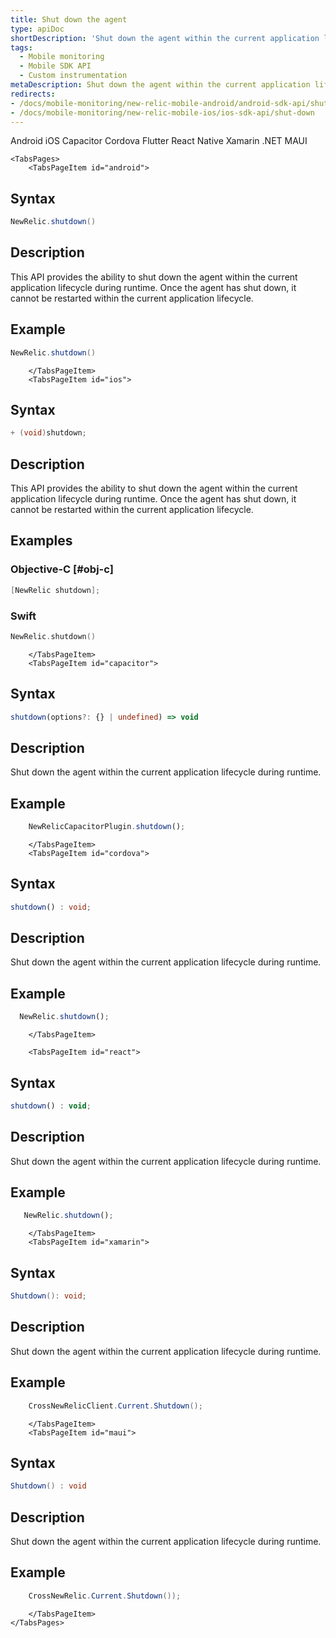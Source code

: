 ```yaml
---
title: Shut down the agent
type: apiDoc
shortDescription: 'Shut down the agent within the current application lifecycle during runtime.'
tags:
  - Mobile monitoring
  - Mobile SDK API
  - Custom instrumentation
metaDescription: Shut down the agent within the current application lifecycle during runtime.
redirects:
- /docs/mobile-monitoring/new-relic-mobile-android/android-sdk-api/shut-down
- /docs/mobile-monitoring/new-relic-mobile-ios/ios-sdk-api/shut-down
---
```


<Tabs>
	<TabsBar>
        <TabsBarItem id="android">
            Android
        </TabsBarItem>
        <TabsBarItem id="ios">
            iOS
        </TabsBarItem>
        <TabsBarItem id="capacitor">
            Capacitor
        </TabsBarItem>
        <TabsBarItem id="cordova">
            Cordova
        </TabsBarItem>
        <TabsBarItem id="flutter">
            Flutter
        </TabsBarItem>
        <TabsBarItem id="react">
            React Native
        </TabsBarItem>
        <TabsBarItem id="xamarin">
            Xamarin
        </TabsBarItem>
        <TabsBarItem id="maui">
            .NET MAUI
        </TabsBarItem>
    </TabsBar>

    <TabsPages>
        <TabsPageItem id="android">
## Syntax

```java
NewRelic.shutdown()
```

## Description

This API provides the ability to shut down the agent within the current application lifecycle during runtime. Once the agent has shut down, it cannot be restarted within the current application lifecycle.

## Example


```java
NewRelic.shutdown()
```

        </TabsPageItem>
        <TabsPageItem id="ios">

## Syntax

```objectivec
+ (void)shutdown;
```

## Description

This API provides the ability to shut down the agent within the current application lifecycle during runtime. Once the agent has shut down, it cannot be restarted within the current application lifecycle.

## Examples

### Objective-C [#obj-c]

```objectivec
[NewRelic shutdown];
```

### Swift

```swift
NewRelic.shutdown()
```

        </TabsPageItem>
        <TabsPageItem id="capacitor">

## Syntax

```typescript
shutdown(options?: {} | undefined) => void
```

## Description

Shut down the agent within the current application lifecycle during runtime.

## Example

```typescript
    NewRelicCapacitorPlugin.shutdown();
```

        </TabsPageItem>
        <TabsPageItem id="cordova">

## Syntax

```typescript
shutdown() : void;
```

## Description

Shut down the agent within the current application lifecycle during runtime.

## Example

  ```js
    NewRelic.shutdown();
  ```

        </TabsPageItem>

        <TabsPageItem id="react">

## Syntax

```js
shutdown() : void;
```

## Description

Shut down the agent within the current application lifecycle during runtime.

## Example

 ```js
    NewRelic.shutdown();
  ```

        </TabsPageItem>
        <TabsPageItem id="xamarin">

## Syntax

```csharp
Shutdown(): void;
```

## Description

Shut down the agent within the current application lifecycle during runtime.

## Example

``` csharp
    CrossNewRelicClient.Current.Shutdown();
```

        </TabsPageItem>
        <TabsPageItem id="maui">

## Syntax

```csharp
Shutdown() : void
```

## Description

Shut down the agent within the current application lifecycle during runtime.

## Example

``` C#
    CrossNewRelic.Current.Shutdown());
```
        </TabsPageItem>
    </TabsPages>
</Tabs>
